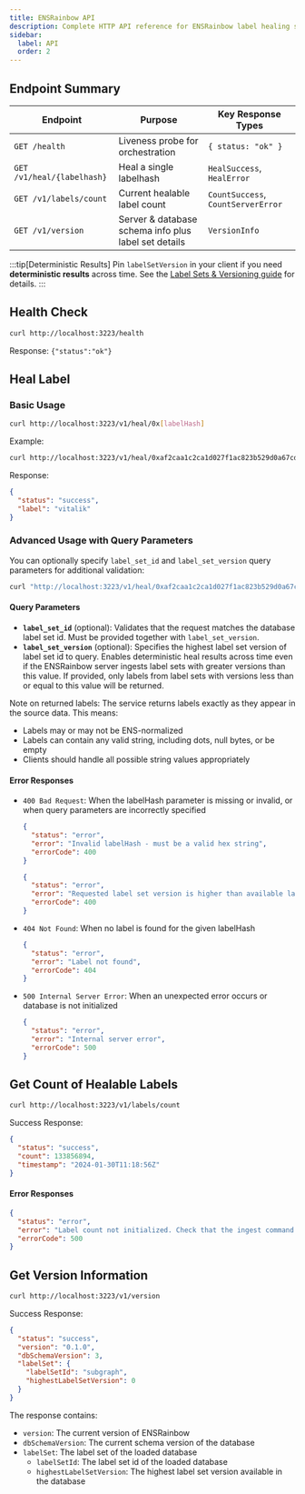 ```yaml
---
title: ENSRainbow API
description: Complete HTTP API reference for ENSRainbow label healing service.
sidebar:
  label: API
  order: 2
---
```


## Endpoint Summary

| Endpoint | Purpose | Key Response Types |
|----------|---------|--------------------|
| `GET /health` | Liveness probe for orchestration | `{ status: "ok" }` |
| `GET /v1/heal/{labelhash}` | Heal a single labelhash | `HealSuccess`, `HealError` |
| `GET /v1/labels/count` | Current healable label count | `CountSuccess`, `CountServerError` |
| `GET /v1/version` | Server & database schema info plus label set details | `VersionInfo` |

:::tip[Deterministic Results]
Pin `labelSetVersion` in your client if you need **deterministic results** across time. See the [Label Sets & Versioning guide](/ensrainbow/concepts/label-sets-and-versioning/) for details.
:::

## Health Check

```bash
curl http://localhost:3223/health
```

Response: `{"status":"ok"}`

## Heal Label

### Basic Usage

```bash
curl http://localhost:3223/v1/heal/0x[labelHash]
```

Example:

```bash
curl http://localhost:3223/v1/heal/0xaf2caa1c2ca1d027f1ac823b529d0a67cd144264b2789fa2ea4d63a67c7103cc
```

Response:

```json
{
  "status": "success",
  "label": "vitalik"
}
```

### Advanced Usage with Query Parameters

You can optionally specify `label_set_id` and `label_set_version` query parameters for additional validation:

```bash
curl "http://localhost:3223/v1/heal/0xaf2caa1c2ca1d027f1ac823b529d0a67cd144264b2789fa2ea4d63a67c7103cc?label_set_id=subgraph&label_set_version=0"
```

#### Query Parameters

- **`label_set_id`** (optional): Validates that the request matches the database label set id. Must be provided together with `label_set_version`.
- **`label_set_version`** (optional): Specifies the highest label set version of label set id to query. Enables deterministic heal results across time even if the ENSRainbow server ingests label sets with greater versions than this value. If provided, only labels from label sets with versions less than or equal to this value will be returned.

Note on returned labels: The service returns labels exactly as they appear in the source data. This means:

- Labels may or may not be ENS-normalized
- Labels can contain any valid string, including dots, null bytes, or be empty
- Clients should handle all possible string values appropriately

#### Error Responses

- `400 Bad Request`: When the labelHash parameter is missing or invalid, or when query parameters are incorrectly specified

  ```json
  {
    "status": "error",
    "error": "Invalid labelHash - must be a valid hex string",
    "errorCode": 400
  }
  ```



  ```json
  {
    "status": "error",
    "error": "Requested label set version is higher than available label set version",
    "errorCode": 400
  }
  ```

- `404 Not Found`: When no label is found for the given labelHash

  ```json
  {
    "status": "error",
    "error": "Label not found",
    "errorCode": 404
  }
  ```

- `500 Internal Server Error`: When an unexpected error occurs or database is not initialized
  ```json
  {
    "status": "error",
    "error": "Internal server error",
    "errorCode": 500
  }
  ```

## Get Count of Healable Labels

```bash
curl http://localhost:3223/v1/labels/count
```

Success Response:

```json
{
  "status": "success",
  "count": 133856894,
  "timestamp": "2024-01-30T11:18:56Z"
}
```

#### Error Responses

```json
{
  "status": "error",
  "error": "Label count not initialized. Check that the ingest command has been run.",
  "errorCode": 500
}
```

## Get Version Information

```bash
curl http://localhost:3223/v1/version
```

Success Response:

```json
{
  "status": "success",
  "version": "0.1.0",
  "dbSchemaVersion": 3,
  "labelSet": {
    "labelSetId": "subgraph",
    "highestLabelSetVersion": 0
  }
}
```

The response contains:
- `version`: The current version of ENSRainbow
- `dbSchemaVersion`: The current schema version of the database
- `labelSet`: The label set of the loaded database
  - `labelSetId`: The label set id of the loaded database
  - `highestLabelSetVersion`: The highest label set version available in the database
